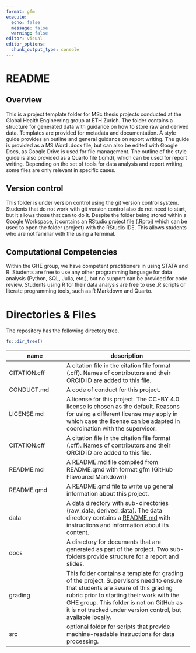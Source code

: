 ```yaml
---
format: gfm
execute:
  echo: false
  message: false
  warning: false
editor: visual
editor_options: 
  chunk_output_type: console
---
```


# README

## Overview

This is a project template folder for MSc thesis projects conducted at the Global Health Engineering group at ETH Zurich. The folder contains a structure for generated data with guidance on how to store raw and derived data. Templates are provided for metadata and documentation. A style guide provides an outline and general guidance on report writing. The guide is provided as a MS Word .docx file, but can also be edited with Google Docs, as Google Drive is used for file management. The outline of the style guide is also provided as a Quarto file (.qmd), which can be used for report writing. Depending on the set of tools for data analysis and report writing, some files are only relevant in specific cases.

## Version control

This folder is under version control using the git version control system. Students that do not work with git version control also do not need to start, but it allows those that can to do it. Despite the folder being stored within a Google Workspace, it contains an RStudio project file (.Rproj) which can be used to open the folder (project) with the RStudio IDE. This allows students who are not familiar with the using a terminal.

## Computational Competencies

Within the GHE group, we have competent practitioners in using STATA and R. Students are free to use any other programming language for data analysis (Python, SQL, Julia, etc.), but no support can be provided for code review. Students using R for their data analysis are free to use .R scripts or literate programming tools, such as R Markdown and Quarto.

# Directories & Files

The repository has the following directory tree.

```r
fs::dir_tree()
```

| name         | description                                                                                                                                                                                                                                                                            |
|-----------------------|-------------------------------------------------|
| CITATION.cff | A citation file in the citation file format (.cff). Names of contributors and their ORCID iD are added to this file.                                                                                                                                                                   |
| CONDUCT.md   | A code of conduct for this project.                                                                                                                                                                                                                                                    |
| LICENSE.md   | A license for this project. The CC-BY 4.0 license is chosen as the default. Reasons for using a different license may apply in which case the license can be adapted in coordination with the supervisor.                                                                              |
| CITATION.cff | A citation file in the citation file format (.cff). Names of contributors and their ORCID iD are added to this file.                                                                                                                                                                   |
| README.md    | A README.md file compiled from README.qmd with format gfm (GitHub Flavoured Markdown)                                                                                                                                                                                                  |
| README.qmd   | A README.qmd file to write up general information about this project.                                                                                                                                                                                                                  |
| data         | A data directory with sub-directories (raw_data, derived_data). The data directory contains a [README.md](https://github.com/Global-Health-Engineering/msc-thesis-template/tree/main/data "README file in data folder") with instructions and information about its content.           |
| docs         | A directory for documents that are generated as part of the project. Two sub-folders provide structure for a report and slides.                                                                                                                                                        |
| grading      | This folder contains a template for grading of the project. Supervisors need to ensure that students are aware of this grading rubric prior to starting their work with the GHE group. This folder is not on GitHub as it is not tracked under version control, but available locally. |
| src          | optional folder for scripts that provide machine-readable instructions for data processing.                                                                                                                                                                                            |

